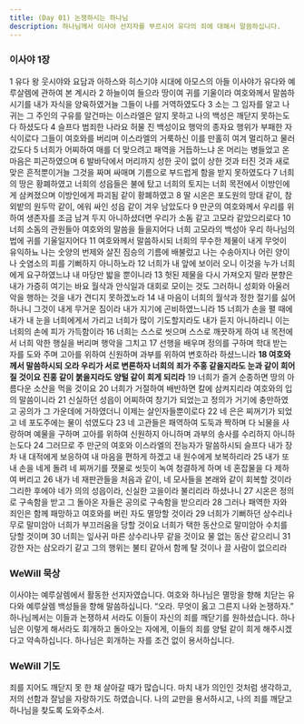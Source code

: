 ```yaml
---
title: (Day 01) 논쟁하시는 하나님
description: 하나님께서 이사야 선지자를 부르시어 유다의 죄에 대해서 말씀하십니다.
---
```


### 이사야 1장
1 유다 왕 웃시야와 요담과 아하스와 히스기야 시대에 아모스의 아들 이사야가 유다와 예루살렘에 관하여 본 계시라 2 하늘이여 들으라 땅이여 귀를 기울이라 여호와께서 말씀하시기를 내가 자식을 양육하였거늘 그들이 나를 거역하였도다 3 소는 그 임자를 알고 나귀는 그 주인의 구유를 알건마는 이스라엘은 알지 못하고 나의 백성은 깨닫지 못하는도다 하셨도다 4 슬프다 범죄한 나라요 허물 진 백성이요 행악의 종자요 행위가 부패한 자식이로다 그들이 여호와를 버리며 이스라엘의 거룩하신 이를 만홀히 여겨 멀리하고 물러갔도다 5 너희가 어찌하여 매를 더 맞으려고 패역을 거듭하느냐 온 머리는 병들었고 온 마음은 피곤하였으며 6 발바닥에서 머리까지 성한 곳이 없이 상한 것과 터진 것과 새로 맞은 흔적뿐이거늘 그것을 짜며 싸매며 기름으로 부드럽게 함을 받지 못하였도다 7 너희의 땅은 황폐하였고 너희의 성읍들은 불에 탔고 너희의 토지는 너희 목전에서 이방인에게 삼켜졌으며 이방인에게 파괴됨 같이 황폐하였고 8 딸 시온은 포도원의 망대 같이, 참외밭의 원두막 같이, 에워 싸인 성읍 같이 겨우 남았도다 9 만군의 여호와께서 우리를 위하여 생존자를 조금 남겨 두지 아니하셨더면 우리가 소돔 같고 고모라 같았으리로다 10 너희 소돔의 관원들아 여호와의 말씀을 들을지어다 너희 고모라의 백성아 우리 하나님의 법에 귀를 기울일지어다 11 여호와께서 말씀하시되 너희의 무수한 제물이 내게 무엇이 유익하뇨 나는 숫양의 번제와 살진 짐승의 기름에 배불렀고 나는 수송아지나 어린 양이나 숫염소의 피를 기뻐하지 아니하노라 12 너희가 내 앞에 보이러 오니 이것을 누가 너희에게 요구하였느냐 내 마당만 밟을 뿐이니라 13 헛된 제물을 다시 가져오지 말라 분향은 내가 가증히 여기는 바요 월삭과 안식일과 대회로 모이는 것도 그러하니 성회와 아울러 악을 행하는 것을 내가 견디지 못하겠노라 14 내 마음이 너희의 월삭과 정한 절기를 싫어하나니 그것이 내게 무거운 짐이라 내가 지기에 곤비하였느니라 15 너희가 손을 펼 때에 내가 내 눈을 너희에게서 가리고 너희가 많이 기도할지라도 내가 듣지 아니하리니 이는 너희의 손에 피가 가득함이라 16 너희는 스스로 씻으며 스스로 깨끗하게 하여 내 목전에서 너희 악한 행실을 버리며 행악을 그치고 17 선행을 배우며 정의를 구하며 학대 받는 자를 도와 주며 고아를 위하여 신원하며 과부를 위하여 변호하라 하셨느니라 **18 여호와께서 말씀하시되 오라 우리가 서로 변론하자 너희의 죄가 주홍 같을지라도 눈과 같이 희어질 것이요 진홍 같이 붉을지라도 양털 같이 희게 되리라** 19 너희가 즐겨 순종하면 땅의 아름다운 소산을 먹을 것이요 20 너희가 거절하여 배반하면 칼에 삼켜지리라 여호와의 입의 말씀이니라 21 신실하던 성읍이 어찌하여 창기가 되었는고 정의가 거기에 충만하였고 공의가 그 가운데에 거하였더니 이제는 살인자들뿐이로다 22 네 은은 찌꺼기가 되었고 네 포도주에는 물이 섞였도다 23 네 고관들은 패역하여 도둑과 짝하며 다 뇌물을 사랑하며 예물을 구하며 고아를 위하여 신원하지 아니하며 과부의 송사를 수리하지 아니하는도다 24 그러므로 주 만군의 여호와 이스라엘의 전능자가 말씀하시되 슬프다 내가 장차 내 대적에게 보응하여 내 마음을 편하게 하겠고 내 원수에게 보복하리라 25 내가 또 내 손을 네게 돌려 네 찌꺼기를 잿물로 씻듯이 녹여 청결하게 하며 네 혼잡물을 다 제하여 버리고 26 내가 네 재판관들을 처음과 같이, 네 모사들을 본래와 같이 회복할 것이라 그리한 후에야 네가 의의 성읍이라, 신실한 고을이라 불리리라 하셨나니 27 시온은 정의로 구속함을 받고 그 돌아온 자들은 공의로 구속함을 받으리라 28 그러나 패역한 자와 죄인은 함께 패망하고 여호와를 버린 자도 멸망할 것이라 29 너희가 기뻐하던 상수리나무로 말미암아 너희가 부끄러움을 당할 것이요 너희가 택한 동산으로 말미암아 수치를 당할 것이며 30 너희는 잎사귀 마른 상수리나무 같을 것이요 물 없는 동산 같으리니 31 강한 자는 삼오라기 같고 그의 행위는 불티 같아서 함께 탈 것이나 끌 사람이 없으리라

### WeWill 묵상
이사야는 예루살렘에서 활동한 선지자였습니다. 여호와 하나님은 멸망을 향해 치닫는 유다와 예루살렘 백성들을 향해 말씀하십니다. “오라. 무엇이 옳고 그른지 나와 논쟁하자.” 하나님께서는 이들과 논쟁하셔 서라도 이들이 자신의 죄를 깨닫기를 원하셨습니다. 하나님은 이렇게 해서라도 회개하고 돌아오는 자에게, 이들의 죄를 양털 같이 희게 해주시겠다고 약속하십니다. 하나님은 회개하는 자를 조건 없이 용서하십니다.

### WeWill 기도
죄를 지어도 깨닫지 못 한 채 살아갈 때가 많습니다. 마치 내가 의인인 것처럼 생각하고, 저의 선함과 잘남을 자랑하기도 하였습니다. 나의 교만을 용서하시고, 나의 죄를 깨닫고 하나님을 찾도록 도와주소서.
